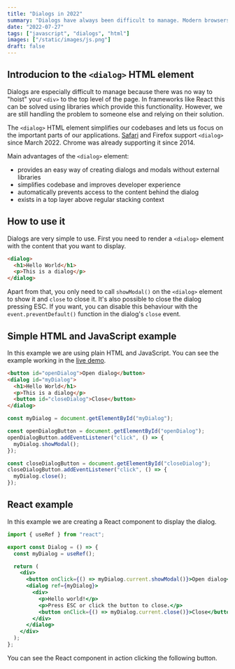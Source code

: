 ```yaml
---
title: "Dialogs in 2022"
summary: "Dialogs have always been difficult to manage. Modern browsers in 2022 offer a much simpler solution."
date: "2022-07-27"
tags: ["javascript", "dialogs", "html"]
images: ["/static/images/js.png"]
draft: false
---
```



<TOCInline toc={props.toc} asDisclosure />

## Introducion to the `<dialog>` HTML element

Dialogs are especially difficult to manage because there was no way to "hoist" your `<div>` to the top level of the page.
In frameworks like React this can be solved using libraries which provide this functionality. However, we are still handling the problem to someone else and relying on their solution.

The `<dialog>` HTML element simplifies our codebases and lets us focus on the important parts of our applications. [Safari](https://webkit.org/blog/12209/introducing-the-dialog-element/) and Firefox support `<dialog>` since March 2022. Chrome was already supporting it since 2014.

Main advantages of the `<dialog>` element:

- provides an easy way of creating dialogs and modals without external libraries
- simplifies codebase and improves developer experience
- automatically prevents access to the content behind the dialog
- exists in a top layer above regular stacking context

## How to use it

Dialogs are very simple to use. First you need to render a `<dialog>` element with the content that you want to display.

```html showLineNumbers
<dialog>
  <h1>Hello World</h1>
  <p>This is a dialog</p>
</dialog>
```

Apart from that, you only need to call `showModal()` on the `<dialog>` element to show it and `close` to close it. It's also possible to close the dialog pressing ESC. If you want, you can disable this behaviour with the `event.preventDefault()` function in the dialog's `close` event.

## Simple HTML and JavaScript example

In this example we are using plain HTML and JavaScript. You can see the example working in the [live demo](/static/examples/dialog-example.html).

```html showLineNumbers
<button id="openDialog">Open dialog</button>
<dialog id="myDialog">
  <h1>Hello World</h1>
  <p>This is a dialog</p>
  <button id="closeDialog">Close</button>
</dialog>
```

```js showLineNumbers
const myDialog = document.getElementById("myDialog");

const openDialogButton = document.getElementById("openDialog");
openDialogButton.addEventListener("click", () => {
  myDialog.showModal();
});

const closeDialogButton = document.getElementById("closeDialog");
closeDialogButton.addEventListener("click", () => {
  myDialog.close();
});
```

## React example

In this example we are creating a React component to display the dialog.

```jsx showLineNumbers
import { useRef } from "react";

export const Dialog = () => {
  const myDialog = useRef();

  return (
    <div>
      <button onClick={() => myDialog.current.showModal()}>Open dialog</button>
      <dialog ref={myDialog}>
        <div>
          <p>Hello world!</p>
          <p>Press ESC or click the button to close.</p>
          <button onClick={() => myDialog.current.close()}>Close</button>
        </div>
      </dialog>
    </div>
  );
};
```

You can see the React component in action clicking the following button.

<Dialog />

## References

- [Introducing the Dialog Element - WebKit](https://webkit.org/blog/12209/introducing-the-dialog-element/)
- [\<dialog\>: The Dialog element - MDN](https://developer.mozilla.org/en-US/docs/Web/HTML/Element/dialog)
